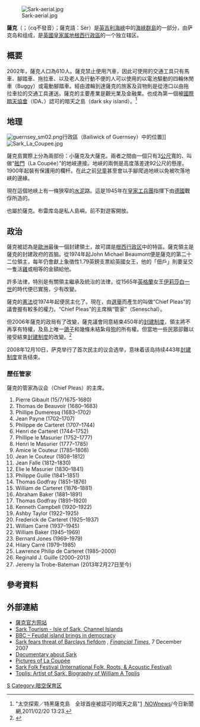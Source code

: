 {{NoteTA|1=zh-cn:根西;zh-hk:根西;zh-tw:耿西;zh:根息;|2=zh:自行車; zh-cn:自行车;zh-hk:單車;zh-tw:腳踏車;zh-sg:脚车;}}
{{Infobox country
|conventional_long_name = 薩克
|native_name = {{native name|en|Sark}}<br>Sèr / Cerq（{{small|[[諾曼語|諾曼語]]}}）<br/>{{native name|fr|Sercq}}
|common_name = Sark
|image_flag = Flag of Sark.svg
|image_coat = Coat of arms of Sark.svg
|symbol_width = 65px
|image_map = {{Location map|United Kingdom Channel Islands|width=250|relief=yes|float=center|border=infobox|caption=}}
|map_caption = 薩克在海峽群島的位置
|image_map2 = Guernsey-Sark.png
|map_caption2 = 薩克於[[根西行政区|根西行政区]]管轄範圍的位置
|national_motto = 
|national_anthem = 《[[天佑女王|天佑女王]]》{{small|（正式）}}<br><div style="display:inline-block;margin-top:0.4em;">[[File:United_States_Navy_Band_-_God_Save_the_Queen.ogg|File:United States Navy Band - God Save the Queen.ogg]]</div> <br/>《[[親愛的根西|親愛的根西]]》 <sup>a</sup>
|status = [[根西行政区|根西行政区]]的司法管辖区
|official_languages = [[英語|英語]]
|regional_languages = {{link-en|薩克語|Sercquiais}}
|admin_center = 无
|coordinates={{Coord|49|25|59|N|2|21|39|W|display=inline,title|type:isle_scale:100000_region:GB}}
| government_type = [[议会制|议会制]]的[[自治|自治]][[皇家属地|皇家属地]]
| leader_title1 = [[英国君主|英国君主]]
| leader_name1 = [[伊丽莎白二世|伊丽莎白二世]]
| leader_title2 = [[萨克领主|萨克领主]]
| leader_name2 = [[克里斯托弗·博蒙特，第23代萨克领主|克里斯托弗·博蒙特]]
| legislature = 议会
|sovereignty_type = 
|established_event1 = [[伊丽莎白一世|伊丽莎白一世]]授予{{le|赫利尔·德·卡特雷特|Hellier de Carteret}}[[封地|封地]]
|established_date1 = 1565年
|area_km2 = 5.45
<!-- |area_sq_mi = 2 -->
|population_estimate = 492<ref name="jerseyeveningpost.com">{{cite web|url=https://jerseyeveningpost.com/news/2015/04/09/too-many-people-or-not-enough-jerseys-population-dilemma/|title=Too many people – or not enough? Jersey's population dilemma|website=jerseyeveningpost.com|accessdate=2018-07-22|archive-date=2018-07-13|archive-url=https://web.archive.org/web/20180713231800/https://jerseyeveningpost.com/news/2015/04/09/too-many-people-or-not-enough-jerseys-population-dilemma/|dead-url=no}}</ref>
|population_estimate_year = 
|population_census = 
|population_census_year = 
|population_density_km2 = 110.09
|currency = [[英磅|英磅]]<sup>b</sup>
|currency_code = GBP
|time_zone = [[GMT|GMT]]
|utc_offset = 
|time_zone_DST = [[英國夏令時|英國夏令時]]
|utc_offset_DST = +1
|calling_code = [[+44|+44]] 1481
|iso3166code=omit
|cctld = [[.gg|.gg]]<sup>c</sup>
|footnote_a = 根西行政区官方颂歌
|footnote_b = [[根西鎊|根西鎊]]於根西行政区以外地區無效
|footnote_c = 薩克沒有自己的[[頂級域|頂級域]]；[[.gg|.gg]]是根西行政区的域名
}}
[[File:Sark-aerial.jpg|thumb]]

'''薩克'''（{{lang-en|Sark}}；{{lang-fr|Sercq}}（cq不發音）；薩克語：Sèr）是[[英吉利海峽|英吉利海峽]]中的[[海峽群島|海峽群島]]的一部分，由萨克岛和{{le|布雷库岛|Brecqhou}}组成，是[[英國|英國]][[皇家属地|皇家属地]][[根西行政區|根西行政區]]的一个独立辖区。

==概要==
2002年，薩克人口為610人。薩克禁止使用汽車，因此可使用的交通工具只有馬車、腳踏車、拖拉車、以及老人及行動不便的人可以使用的以電池驅動的四輪休閒車（Buggy）或電動腳踏車。經由渡輪到達薩克的旅客及貨物則是從港口以由拖拉車拉的交通工具運送。薩克的主要產業是觀光業及金融業。也成為第一個被[[國際暗天協會|國際暗天協會]]（IDA、{{lang|en|International Dark-sky Association}}）認可的暗天之島（dark sky island）。<ref>"太空探索／特黑薩克島　全球首座被認可的暗天之島"[http://www.nownews.com/2011/02/20/91-2690484.htm] {{Wayback|url=http://www.nownews.com/2011/02/20/91-2690484.htm |date=20110222035133 }},[[NOWnews|NOWnews]]/今日新聞網,2011/02/20 13:23.</ref>

== 地理 ==
[[File:guernsey_sm02.png|thumb]]行政區（Bailiwick of Guernsey）中的位置]]
[[File:Sark_La_Coupee.jpg|right]]

薩克島實際上分為兩部份：小薩克及大薩克。兩者之間由一個只有3[[公尺|公尺]]寬的、叫做“[[舷門|舷門]]（La Coupée）”的地峽連接。地峽的兩側是高度落差達92公尺的懸崖。1900年起裝有保護用的欄杆。在此之前[[兒童|兒童]]甚至會以手腳爬過地峽以免被吹落地峽的邊緣。

現在這個地峽上有一條狹窄的[[水泥|水泥]]路。這是1945年在[[皇家工兵團|皇家工兵團]]指揮下由[[德國|德國]]戰俘所造的。

{{le|布雷库岛|Brecqhou}}也屬於薩克。布雷库岛是私人島嶼，前不對遊客開放。

== 政治 ==
薩克被認為是[[歐洲|歐洲]]最後一個封建領土，故可謂是[[根西行政区|根西行政区]]中的特區。薩克領主是薩克的封建政府的首脑。從1974年起John Michael Beaumont便是薩克的第二十二位領主，每年仍會獻上象徵性1.79英鎊支票給英國女王，他的「佃戶」則要呈交一隻活[[雞|雞]]或相等的金額給他。

許多法律，特別是有關領主繼承及統治的法律，從1565年[[英格蘭|英格蘭]]女王[[伊莉莎白一世|伊莉莎白一世]]的時代便已實施，少有改變。

薩克的[[憲法|憲法]]從1974年起便民主化了。現在，由[[選舉|選舉]]而產生的叫做“Chief Pleas”的議會握有較多的權力。“Chief Pleas”的主席稱“管家”（Seneschal）。

但2006年薩克的政局有了改變，薩克議會同意結束450年的[[封建制度|封建制度]]，領主將不再享有特權，及島上唯一[[鴿子|鴿子]]和幾條未結紮母[[狗|狗]]的所有權。但當地一些民眾卻難以接受結束[[封建制度|封建制度]]的改變。<ref>{{cite web|title=英伦小岛几乎与世隔绝 成欧洲最后封建领地|author=钟岩|date=2007年3月9日|accessdate=2008年12月12日|publisher=中国新闻网|url=http://www.chinanews.com.cn/gj/dqsj/news/2007/03-09/888032.shtml|archive-date=2007年3月11日|archive-url=https://web.archive.org/web/20070311225250/http://www.chinanews.com.cn/gj/dqsj/news/2007/03-09/888032.shtml|dead-url=no}}</ref>

2008年12月10日，萨克举行了首次民主的议会选举，意味着该岛持续443年[[封建制度|封建制度]]宣告结束。

===歷任管家===
薩克的管家為议会（Chief Pleas）的主席。<!-- Since 1675, he has also been the judge of the island (between 1583 and 1675, judicial functions were exercised by 5 elected Jurats and a Juge). The Seneschal is appointed by the Seigneur. Recently the Chief Pleas decided to split the dual role of the Seneshal following the decision of the English Court of Appeal.<ref>{{Cite web |url=http://www.thisisguernsey.com/2010/10/07/seneschal-to-lose-one-of-his-roles/ |title=存档副本 |access-date=2011-02-20 |archive-url=https://web.archive.org/web/20110611114846/http://www.thisisguernsey.com/2010/10/07/seneschal-to-lose-one-of-his-roles/ |archive-date=2011-06-11 |dead-url=yes }}</ref> The complete list of all the Seneschal of Sark from 1675 <ref>http://www.portalestoria.net/SARK.htm</ref> is as follows: -->

# Pierre Gibault (15/7/1675-1680)
# Thomas de Beauvoir (1680–1683)
# Phillipe Dumeresq (1683–1702)
# Jean Payne (1702–1707)
# Philippe de Carteret (1707–1744)
# Henri de Carteret (1744–1752)
# Phillipe le Masurier (1752–1777)
# Henri le Masurier (1777–1785)
# Amice le Couteur (1785–1808)
# Jean le Couteur (1808–1812)
# Jean Falle (1812–1830)
# Elie le Masurier (1830–1841)
# Philippe Guille (1841–1851)
# Thomas Godfray (1851–1876)
# William de Carteret (1876–1881)
# Abraham Baker (1881–1891)
# Thomas Godfray (1891–1920)
# Kenneth Campbell (1920–1922)
# Ashby Taylor (1922–1925)
# Frederick de Carteret (1925–1937)
# William Carré (1937–1945)
# William Baker (1945–1969)
# Bernard Jones (1969–1979)	
# Hilary Carré (1979–1985)
# Lawrence Philip de Carteret (1985–2000)
# Reginald J. Guille (2000–2013)
# Jeremy la Trobe-Bateman (2013年2月27日至今)

== 參考資料 ==
{{reflist}}

== 外部連結 ==
{{Commons category|Sark}}
{{wikivoyage|薩克}}
* [http://www.gov.sark.gg/ 薩克官方网站] {{Wayback|url=http://www.gov.sark.gg/ |date=20160707070746 }}
* [https://web.archive.org/web/20030411083813/http://www.sark.info/index.cfm Sark Tourism - Isle of Sark, Channel Islands]
* [http://news.bbc.co.uk/2/hi/europe/guernsey/5405268.stm BBC – Feudal island brings in democracy] {{Wayback|url=http://news.bbc.co.uk/2/hi/europe/guernsey/5405268.stm |date=20110811145612 }}
* [http://www.ft.com/cms/s/0/ca08458e-a50d-11dc-a93b-0000779fd2ac.html Sark fears threat of Barclays fiefdom] {{Wayback|url=http://www.ft.com/cms/s/0/ca08458e-a50d-11dc-a93b-0000779fd2ac.html |date=20081213061635 }}, ''[[Financial_Times|Financial Times]]'', 7 December 2007
* [https://web.archive.org/web/20110724174119/http://www.zuidenwind.nl/films/index.php?taal=en&type=1&id=25 Documentary about Sark]
* [https://web.archive.org/web/20120111111949/http://www.cipostcard.co.nz/sark/skcoupee.htm Pictures of La Coupée]
* [http://www.sarkfolkfestival.com Sark Folk Festival (International Folk, Roots, & Acoustic Festival)] {{Wayback|url=http://www.sarkfolkfestival.com/ |date=20190106092447 }}
* [http://www.toplis-artist-of-sark.com Toplis: Artist of Sark. Biography of William A Toplis] {{Wayback|url=http://www.toplis-artist-of-sark.com/ |date=20200214140647 }}

{{Authority control}}
[[Category:海峡群岛岛屿|S]]
[[Category:暗空保育区|Category:暗空保育区]]